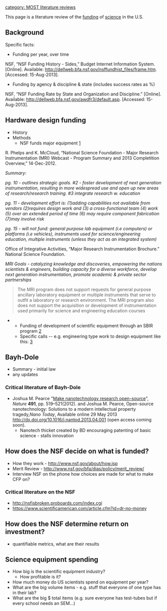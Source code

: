 {{MOST}}
[[category: MOST literature reviews]]

This page is a literature review of the [[funding]] of [[science]] in the U.S.

==Background==
Specific facts:

* Funding per year, over time

NSF, “NSF Funding History - Sides,” Budget Internet Information System. [Online]. Available: http://dellweb.bfa.nsf.gov/nsffundhist_files/frame.htm. [Accessed: 15-Aug-2013].

* Funding by agency & discipline & state (includes success rates as %) 

NSF, “NSF Funding Rate by State and Organization and Discipline.” [Online]. Available: http://dellweb.bfa.nsf.gov/awdfr3/default.asp. [Accessed: 15-Aug-2013].

==Hardware design funding==
* History
* Methods
** NSF funds major equipment [http://www.nsf.gov/funding/pgm_summ.jsp?pims_id=5260] 

R. Phelps and K. McCloud, “National Science Foundation - Major Research Instrumentation (MRI) Webcast - Program Summary and 2013 Completition Overview,” 14-Dec-2012.

''Summary:''

''pg. 10 - outlines strategic goals. #2 - foster development of next generation instrumentation, resulting in more widespread use and open up new areas of research/research training. #3 integrate research w. education''

''pg. 11 - development effort is: (1)adding capabilities not available from vendors (2)requires design work and (3) a cross-functional team (4) work (5) over an extended period of time (6) may require component fabrication (7)may involve risk''

''pg. 15 - will not fund: general purpose lab equipment (i.e computers) or platforms (i.e vehicles), instruments used for science/engineering education, multiple instruments (unless they act as an integrated system)''

Office of Integrative Activities, “Major Research Instrumentation Brochure.” National Science Foundation.

''MRI Goals - catalyzing knowledge and discoveries, empowering the nations scientists & engineers, building capacity for a diverse workforce, develop next generation instrumentation, promote academic & private sector partnerships'' 

 <blockquote>
The MRI program does not support requests for general purpose ancillary laboratory equipment or multiple instruments that serve to outfit a laboratory or research environment. The MRI program also does not support the acquisition or development of instrumentation used primarily for science and engineering education courses
</blockquote>


** Funding of development of scientific equipment through an SBIR program [http://www.sbir.gov/]
** Specific calls -- e.g. engineering type work to design equipment like this: [http://www.nsf.gov/funding/pgm_summ.jsp?pims_id=13346]

==Bayh-Dole==
* Summary - initial law
* any updates

===Critical literature of Bayh-Dole===
* Joshua M. Pearce "[http://dx.doi.org/10.1038/491519a Make nanotechnology research open-source]", ''Nature'' '''491''', pp. 519–521(2012). and  Joshua M. Pearce, Open-source nanotechnology: Solutions to a modern intellectual property tragedy,''Nano Today'', Available online 29 May 2013 http://dx.doi.org/10.1016/j.nantod.2013.04.001 (open access coming soon).
** Nanotech thicket created by BD encouraging patenting of basic science - stalls innovation

==How does the NSF decide on what is funded?==
* How they work - http://www.nsf.gov/about/how.jsp
* Merit Review - http://www.nsf.gov/bfa/dias/policy/merit_review/
* Interview NSF on the phone how choices are made for what to make CFP on?

===Critical literature on the NSF===
* http://nsfisbroken.proboards.com/index.cgi
* https://www.scientificamerican.com/article.cfm?id=dr-no-money

==How does the NSF determine return on investment?==
* quantifiable metrics, what are their results

==Science equipment spending==
* How big is the scientific equipment industry?
** How profitable is it?
* How much money do US scientists spend on equipment per year?
* What are the big volume items - e.g. stuff that everyone of one type has in their lab?
* What are the big $ total items (e.g. sure everyone has test-tubes but if every school needs an SEM...)